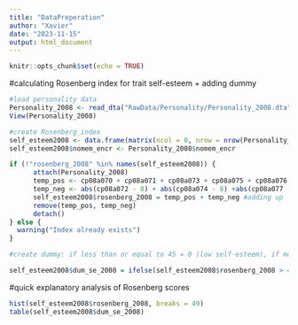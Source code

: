 ```yaml
---
title: "DataPreperation"
author: "Xavier"
date: "2023-11-15"
output: html_document
---
```


```r
knitr::opts_chunk$set(echo = TRUE)
```

#calculating Rosenberg index for trait self-esteem + adding dummy
```r
#load personality data
Personality_2008 <- read_dta("RawData/Personality/Personality_2008.dta")
View(Personality_2008)

#create Rosenberg_index 
self_esteem2008 <- data.frame(matrix(ncol = 0, nrow = nrow(Personality_2008)))
self_esteem2008$nomem_encr <- Personality_2008$nomem_encr

if (!"rosenberg_2008" %in% names(self_esteem2008)) {
      attach(Personality_2008)
      temp_pos <- cp08a070 + cp08a071 + cp08a073 + cp08a075 + cp08a076 #positively phrased question
      temp_neg <- abs(cp08a072 - 8) + abs(cp08a074 - 8) +abs(cp08a077 - 8) + abs(cp08a078 - 8) + abs(cp08a079 - 8) #negatively phrased question
      self_esteem2008$rosenberg_2008 = temp_pos + temp_neg #adding up
      remove(temp_pos, temp_neg)
      detach()
} else {
  warning("Index already exists")
}

#create dummy: if less than or equal to 45 = 0 (low self-esteem), if more than or equal to 45 = 1 (high self-esteem)

self_esteem2008$dum_se_2008 = ifelse(self_esteem2008$rosenberg_2008 > 45, 1, 0)

```

#quick explanatory analysis of Rosenberg scores
```r
hist(self_esteem2008$rosenberg_2008, breaks = 49)
table(self_esteem2008$dum_se_2008)
```

